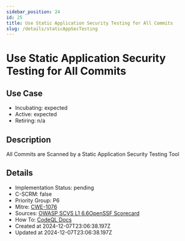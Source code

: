 ```yaml
---
sidebar_position: 24
id: 25
title: Use Static Application Security Testing for All Commits
slug: /details/staticAppSecTesting
---
```


# Use Static Application Security Testing for All Commits

## Use Case
- Incubating: expected
- Active: expected
- Retiring: n/a

## Description

All Commits are Scanned by a Static Application Security Testing Tool

## Details
- Implementation Status: pending
- C-SCRM: false
- Priority Group: P6
- Mitre: [CWE-1076](https://cwe.mitre.org/data/definitions/1076.html)
- Sources: [OWASP SCVS L1 6.6OpenSSF Scorecard](https://github.com/ossf/scorecard/blob/main/docs/checks.md#sast)
- How To: [CodeQL Docs](https://docs.github.com/en/code-security/code-scanning/introduction-to-code-scanning/about-code-scanning-with-codeql)
- Created at 2024-12-07T23:06:38.197Z
- Updated at 2024-12-07T23:06:38.197Z

